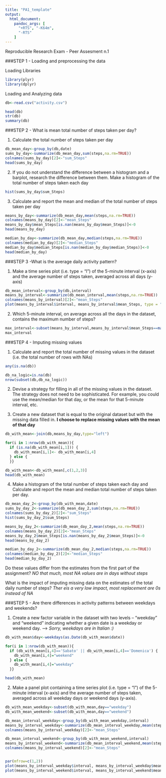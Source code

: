 ```yaml
---
title: "PA1_template"
output:
  html_document:
    pandoc_args: [
      "+RTS", "-K64m",
      "-RTS"
    ]
---
```


Reproducible Research Exam - Peer Assesment n.1

###STEP 1 - Loading and preprocessing the data  
  
Loading Libraries
```r
library(plyr)
library(dplyr)
```

  
Loading and Analyzing data
```r

db<-read.csv("activity.csv")

head(db)
str(db)
summary(db)
```


###STEP 2 - What is mean total number of steps taken per day?


1. Calculate the total number of steps taken per day

```r
db_mean_day<-group_by(db,date)
sums_by_day<-summarize(db_mean_day,sum(steps,na.rm=TRUE))
colnames(sums_by_day)[2]<-"sum_Steps"
head(sums_by_day)
```

2. If you do not understand the difference between a histogram and a barplot, research the difference between them. Make a histogram of the total number of steps taken each day

```r
hist(sums_by_day$sum_Steps)
```


3. Calculate and report the mean and median of the total number of steps taken per day

```r
means_by_day<-summarize(db_mean_day,mean(steps,na.rm=TRUE))
colnames(means_by_day)[2]<-"mean_Steps"
means_by_day$mean_Steps[is.nan(means_by_day$mean_Steps)]<-0
head(means_by_day)

median_by_day<-summarize(db_mean_day,median(steps,na.rm=TRUE))
colnames(median_by_day)[2]<-"median_Steps"
median_by_day$median_Steps[is.nan(median_by_day$median_Steps)]<-0
head(median_by_day)
```



###STEP 3 -What is the average daily activity pattern?

1. Make a time series plot (i.e. type = "l") of the 5-minute interval (x-axis) and the average number of steps taken, averaged across all days (y-axis)

```r
db_mean_interval<-group_by(db,interval)
means_by_interval<-summarize(db_mean_interval,mean(steps,na.rm=TRUE))
colnames(means_by_interval)[2]<-"mean_Steps"
plot(means_by_interval$interval, means_by_interval$mean_Steps, type = "l", col = "black", ylab = "mean n. steps", xlab = "intervals")
```

2. Which 5-minute interval, on average across all the days in the dataset, contains the maximum number of steps?

```r
max_interval<-subset(means_by_interval,means_by_interval$mean_Steps==max(means_by_interval$mean_Steps))
max_interval
```


###STEP 4 - Imputing missing values

1. Calculate and report the total number of missing values in the dataset (i.e. the total number of rows with NAs)

```r
any(is.na(db))

db_na_logic=is.na(db)
nrow(subset(db,db_na_logic))
```

2. Devise a strategy for filling in all of the missing values in the dataset. The strategy does not need to be sophisticated. For example, you could use the mean/median for that day, or the mean for that 5-minute interval, etc.

3. Create a new dataset that is equal to the original dataset but with the missing data filled in.
   **I choose to replace missing values with the mean of that day**
```r
db_with_mean<-join(db,means_by_day,type="left")

for(i in 1:nrow(db_with_mean)){
  if (is.na(db_with_mean[i,1])) {
    db_with_mean[i,1]<- db_with_mean[i,4]
  } else {    
  }}

db_with_mean<-db_with_mean[,c(1,2,3)]
head(db_with_mean)
```


4. Make a histogram of the total number of steps taken each day and Calculate and report the mean and median total number of steps taken per day. 

```r
db_mean_day_2<-group_by(db_with_mean,date)
sums_by_day_2<-summarize(db_mean_day_2,sum(steps,na.rm=TRUE))
colnames(sums_by_day_2)[2]<-"sum_Steps"
hist(sums_by_day_2$sum_Steps)

means_by_day_2<-summarize(db_mean_day_2,mean(steps,na.rm=TRUE))
colnames(means_by_day_2)[2]<-"mean_Steps"
means_by_day_2$mean_Steps[is.nan(means_by_day_2$mean_Steps)]<-0
head(means_by_day_2)

median_by_day_2<-summarize(db_mean_day_2,median(steps,na.rm=TRUE))
colnames(median_by_day_2)[2]<-"median_Steps"
head(median_by_day_2) 
```

Do these values differ from the estimates from the first part of the assignment? 
*NO that much, most NA values are in days without steps*

What is the impact of imputing missing data on the estimates of the total daily number of steps?
*Ther eis a very low impact, most replacement are 0s instead of NA*


###STEP 5 - Are there differences in activity patterns between weekdays and weekends?

1. Create a new factor variable in the dataset with two levels – “weekday” and “weekend” indicating whether a given date is a weekday or weekend day. --> *Sorry, weekdays are in Italian :)*

```r
db_with_mean$day<-weekdays(as.Date(db_with_mean$date))

for(i in 1:nrow(db_with_mean)){
  if (db_with_mean[i,4]=='Sabato' || db_with_mean[i,4]=='Domenica') {
    db_with_mean[i,4]="weekend"
  } else { 
    db_with_mean[i,4]="weekday"
  }}

head(db_with_mean)
```

2. Make a panel plot containing a time series plot (i.e. type = "l") of the 5-minute interval (x-axis) and the average number of steps taken, averaged across all weekday days or weekend days (y-axis). 

```r
db_with_mean_weekday<-subset(db_with_mean,day=="weekday")
db_with_mean_weekend<-subset(db_with_mean,day=="weekend")

db_mean_interval_weekday<-group_by(db_with_mean_weekday,interval)
means_by_interval_weekday<-summarize(db_mean_interval_weekday,mean(steps,na.rm=TRUE))
colnames(means_by_interval_weekday)[2]<-"mean_Steps"

db_mean_interval_weekend<-group_by(db_with_mean_weekend,interval)
means_by_interval_weekend<-summarize(db_mean_interval_weekend,mean(steps,na.rm=TRUE))
colnames(means_by_interval_weekend)[2]<-"mean_Steps"


par(mfrow=c(1,2))
plot(means_by_interval_weekday$interval, means_by_interval_weekday$mean_Steps, type = "l", col = "black", ylab = "mean n. steps weekday", xlab = "intervals")
plot(means_by_interval_weekend$interval, means_by_interval_weekend$mean_Steps, type = "l", col = "red", ylab = "mean n. steps weekend", xlab = "intervals")
```
